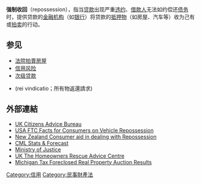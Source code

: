 '''强制收回'''（repossession），指当[[贷款|贷款]]出现严重[[违约|违约]]、[[借款人|借款人]]无法如约偿还[[债务|债务]]时，提供贷款的[[金融机构|金融机构]]（如[[银行|银行]]）将贷款的[[抵押物|抵押物]]（如房屋、汽车等）收为己有或[[法院拍賣房屋|拍卖]]的行动。

==参见==
*[[法院拍賣房屋|法院拍賣房屋]]
*[[信用风险|信用风险]]
*[[次级贷款|次级贷款]]
*{{le|物件返還之訴|rei vindicatio}}(rei vindicatio；所有物返還請求)

==外部連結==
* [http://www.citizensadvice.org.uk UK Citizens Advice Bureau] {{Wayback|url=http://www.citizensadvice.org.uk/ |date=20201009040640 }}
* [http://www.ftc.gov/bcp/edu/pubs/consumer/autos/aut14.shtm USA FTC Facts for Consumers on Vehicle Repossession] {{Wayback|url=http://www.ftc.gov/bcp/edu/pubs/consumer/autos/aut14.shtm |date=20121106035742 }}
* [http://www.consumer.org.nz/topic.asp?category=Legal%20Rights&subcategory=Credit&docid=243&topic=Repossession&title=Your%20rights&contenttype=summary&bhcp=1 New Zealand Consumer aid in dealing with Repossession] {{Wayback|url=http://www.consumer.org.nz/topic.asp?category=Legal%20Rights&subcategory=Credit&docid=243&topic=Repossession&title=Your%20rights&contenttype=summary&bhcp=1 |date=20070929133641 }}
* [http://www.cml.org.uk/cml/media/press/2456 CML Stats & Forecast] {{Wayback|url=http://www.cml.org.uk/cml/media/press/2456 |date=20130728165212 }}
* [http://webarchive.nationalarchives.gov.uk/20070513230000/http://www.justice.gov.uk/publications/mortgatelandlordpossession.htm Ministry of Justice]
* [http://www.hrac.org.uk UK The Homeowners Rescue Advice Centre] {{Wayback|url=http://www.hrac.org.uk/ |date=20190302130346 }}
* [http://www.michigan.gov/taxes/0,1607,7-238-43535_55601_55604-234906--,00.html Michigan Tax Foreclosed Real Property Auction Results] {{Wayback|url=http://www.michigan.gov/taxes/0,1607,7-238-43535_55601_55604-234906--,00.html |date=20191017165014 }}

{{tsl|en|template:Consumer debt}}
{{tsl|en|template:Real estate}}
{{Finance-stub}}

[[Category:信用|Category:信用]]
[[Category:民事財產法|Category:民事財產法]]